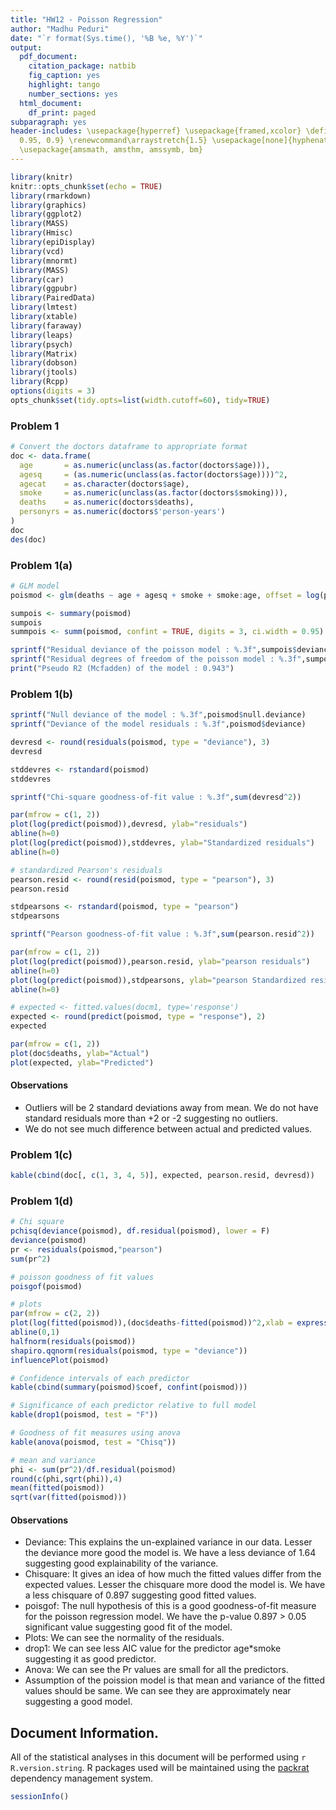 ```yaml
---
title: "HW12 - Poisson Regression"
author: "Madhu Peduri"
date: "`r format(Sys.time(), '%B %e, %Y')`"
output:
  pdf_document:
    citation_package: natbib
    fig_caption: yes
    highlight: tango
    number_sections: yes
  html_document:
    df_print: paged
subparagraph: yes
header-includes: \usepackage{hyperref} \usepackage{framed,xcolor} \definecolor{shadecolor}{rgb}{0.99,
  0.95, 0.9} \renewcommand\arraystretch{1.5} \usepackage[none]{hyphenat} \raggedright
  \usepackage{amsmath, amsthm, amssymb, bm}
---
```


  
```r
library(knitr)
knitr::opts_chunk$set(echo = TRUE)
library(rmarkdown)
library(graphics)
library(ggplot2)
library(MASS)
library(Hmisc)
library(epiDisplay)
library(vcd)
library(mnormt)
library(MASS)
library(car)
library(ggpubr)
library(PairedData)
library(lmtest)
library(xtable)
library(faraway)
library(leaps)
library(psych)
library(Matrix)
library(dobson)
library(jtools)
library(Rcpp)
options(digits = 3)
opts_chunk$set(tidy.opts=list(width.cutoff=60), tidy=TRUE)
```

### Problem 1  

```r
# Convert the doctors dataframe to appropriate format
doc <- data.frame(
  age       = as.numeric(unclass(as.factor(doctors$age))), 
  agesq     = (as.numeric(unclass(as.factor(doctors$age))))^2,
  agecat    = as.character(doctors$age),
  smoke     = as.numeric(unclass(as.factor(doctors$smoking))),
  deaths    = as.numeric(doctors$deaths),
  personyrs = as.numeric(doctors$'person-years')
)
doc
des(doc)
```

### Problem 1(a)

```r
# GLM model 
poismod <- glm(deaths ~ age + agesq + smoke + smoke:age, offset = log(personyrs), family = poisson(link = "log"), data = doc)

sumpois <- summary(poismod)
sumpois
summpois <- summ(poismod, confint = TRUE, digits = 3, ci.width = 0.95)

sprintf("Residual deviance of the poisson model : %.3f",sumpois$deviance)
sprintf("Residual degrees of freedom of the poisson model : %.3f",sumpois$df.residual)
print("Pseudo R2 (Mcfadden) of the model : 0.943")
```

### Problem 1(b)

```r
sprintf("Null deviance of the model : %.3f",poismod$null.deviance)
sprintf("Deviance of the model residuals : %.3f",poismod$deviance)

devresd <- round(residuals(poismod, type = "deviance"), 3)
devresd

stddevres <- rstandard(poismod)
stddevres

sprintf("Chi-square goodness-of-fit value : %.3f",sum(devresd^2))

par(mfrow = c(1, 2))
plot(log(predict(poismod)),devresd, ylab="residuals")
abline(h=0)
plot(log(predict(poismod)),stddevres, ylab="Standardized residuals")
abline(h=0)

# standardized Pearson's residuals
pearson.resid <- round(resid(poismod, type = "pearson"), 3)
pearson.resid

stdpearsons <- rstandard(poismod, type = "pearson")
stdpearsons

sprintf("Pearson goodness-of-fit value : %.3f",sum(pearson.resid^2))

par(mfrow = c(1, 2))
plot(log(predict(poismod)),pearson.resid, ylab="pearson residuals")
abline(h=0)
plot(log(predict(poismod)),stdpearsons, ylab="pearson Standardized residuals")
abline(h=0)

# expected <- fitted.values(docm1, type='response')
expected <- round(predict(poismod, type = "response"), 2)
expected

par(mfrow = c(1, 2))
plot(doc$deaths, ylab="Actual")
plot(expected, ylab="Predicted")
```

#### Observations
- Outliers will be 2 standard deviations away from mean. We do not have standard residuals more than +2 or -2 suggesting no outliers. 
- We do not see much difference between actual and predicted values. 

### Problem 1(c)

```r
kable(cbind(doc[, c(1, 3, 4, 5)], expected, pearson.resid, devresd))
```

### Problem 1(d)

```r
# Chi square
pchisq(deviance(poismod), df.residual(poismod), lower = F)
deviance(poismod)
pr <- residuals(poismod,"pearson")
sum(pr^2)

# poisson goodness of fit values
poisgof(poismod)

# plots
par(mfrow = c(2, 2))
plot(log(fitted(poismod)),(doc$deaths-fitted(poismod))^2,xlab = expression(hat(mu)),ylab = expression((y-hat(mu))^2))
abline(0,1)
halfnorm(residuals(poismod))
shapiro.qqnorm(residuals(poismod, type = "deviance"))
influencePlot(poismod)

# Confidence intervals of each predictor
kable(cbind(summary(poismod)$coef, confint(poismod)))

# Significance of each predictor relative to full model
kable(drop1(poismod, test = "F"))

# Goodness of fit measures using anova
kable(anova(poismod, test = "Chisq"))

# mean and variance
phi <- sum(pr^2)/df.residual(poismod)
round(c(phi,sqrt(phi)),4)
mean(fitted(poismod))
sqrt(var(fitted(poismod)))
```

#### Observations
- Deviance: This explains the un-explained variance in our data. Lesser the deviance more good the model is. We have a less deviance of 1.64 suggesting good explainability of the variance.
- Chisquare: It gives an idea of how much the fitted values differ from the expected values. Lesser the chisquare more dood the model is. We have a less chisquare of 0.897 suggesting good fitted values.
- poisgof: The null hypothesis of this is a good goodness-of-fit measure for the poisson regression model. We have the p-value 0.897 > 0.05 significant value suggesting good fit of the model. 
- Plots: We can see the normality of the residuals. 
- drop1: We can see less AIC value for the predictor age*smoke suggesting it as good predictor.
- Anova: We can see the Pr values are small for all the predictors. 
- Assumption of the poission model is that mean and variance of the fitted values should be same. We can see they are approximately near suggesting a good model. 

## Document Information.

All of the statistical analyses in this document will be performed using `r R.version.string`.  R packages used will be maintained using the [packrat](http://rstudio.github.io/packrat/) dependency management system.  

```r
sessionInfo()
```
